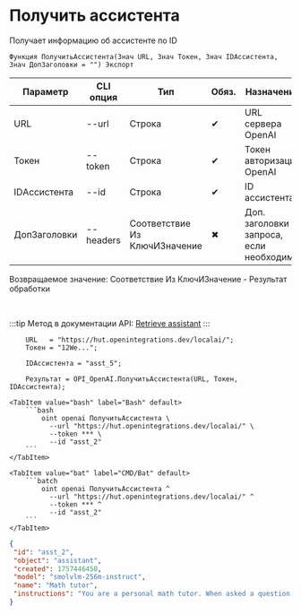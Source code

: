 ﻿---
sidebar_position: 3
description: Получить ассистента и другие функции для работы с OpenAI в Открытом пакете интеграций - бесплатной open-source библиотеке интеграций для 1С:Предприятие 8, OneScript и CLI
keywords: [1C, 1С, 1С:Предприятие, 1С:Предприятие 8.3, API, Интеграция, Сервисы, Обмен, OneScript, CLI, OpenAI]
---


# Получить ассистента
 Получает информацию об ассистенте по ID



`Функция ПолучитьАссистента(Знач URL, Знач Токен, Знач IDАссистента, Знач ДопЗаголовки = "") Экспорт`

  | Параметр | CLI опция | Тип | Обяз. | Назначение |
  |-|-|-|-|-|
  | URL | --url | Строка | &#x2714; | URL сервера OpenAI |
  | Токен | --token | Строка | &#x2714; | Токен авторизации OpenAI |
  | IDАссистента | --id | Строка | &#x2714; | ID ассистента |
  | ДопЗаголовки | --headers | Соответствие Из КлючИЗначение | &#x2716; | Доп. заголовки запроса, если необходимо |

  
  Возвращаемое значение:   Соответствие Из КлючИЗначение - Результат обработки

<br/>

:::tip
Метод в документации API: [Retrieve assistant](https://platform.openai.com/docs/api-reference/assistants/getAssistant)
:::
<br/>



```bsl title="Пример использования для 1С:Предприятие/OneScript"
    URL   = "https://hut.openintegrations.dev/localai/";
    Токен = "12We...";

    IDАссистента = "asst_5";

    Результат = OPI_OpenAI.ПолучитьАссистента(URL, Токен, IDАссистента);
```
    

 <Tabs>
  
    <TabItem value="bash" label="Bash" default>
        ```bash
            oint openai ПолучитьАссистента \
              --url "https://hut.openintegrations.dev/localai/" \
              --token *** \
              --id "asst_2"
        ```
    </TabItem>
  
    <TabItem value="bat" label="CMD/Bat" default>
        ```batch
            oint openai ПолучитьАссистента ^
              --url "https://hut.openintegrations.dev/localai/" ^
              --token *** ^
              --id "asst_2"
        ```
    </TabItem>
</Tabs>


```json title="Результат"
{
 "id": "asst_2",
 "object": "assistant",
 "created": 1757446458,
 "model": "smolvlm-256m-instruct",
 "name": "Math tutor",
 "instructions": "You are a personal math tutor. When asked a question, write and run Python code to answer the question."
}
```
